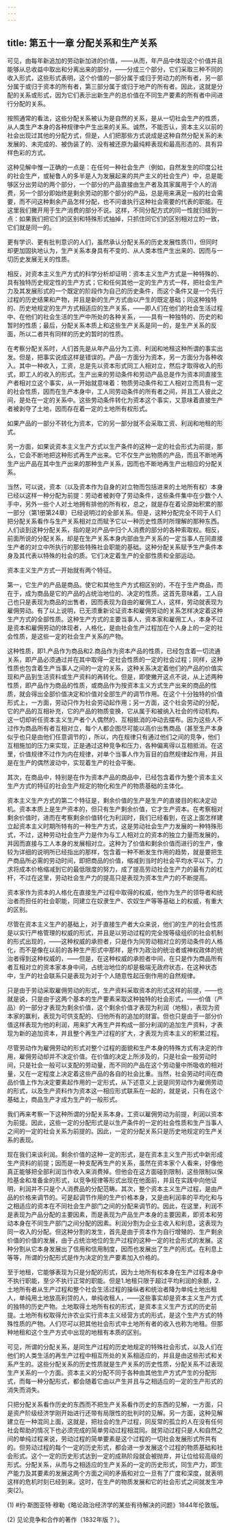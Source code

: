 ```yaml
---
---
---
```

title: 第五十一章 分配关系和生产关系
---



可见，由每年新追加的劳动新加进的价值，——从而，年产品中体现这个价值并且能够从总收益中取出和分离出来的部分，——分成三个部分，它们采取三种不同的收入形式，这些形式表明，这个价值的一部分属于或归于劳动力的所有者，另一部分属于或归于资本的所有者，第三部分属于或归于地产的所有者。因此，这就是分配的关系或形式，因为它们表示出新生产的总价值在不同生产要素的所有者中间进行分配的关系。

按照通常的看法，这些分配关系被认为是自然的关系，是从一切社会生产的性质，从人类生产本身的各种规律中产生出来的关系。诚然，不能否认，资本主义以前的社会出现过其他的分配方式，但是，人们把那些方式说成是这种自然分配关系的未发展的、未完成的、被伪装了的、没有被还原为最纯粹表现和最高形态的、具有异样色彩的方式。

这种见解中惟一正确的一点是：在任何一种社会生产（例如，自然发生的印度公社的社会生产，或秘鲁人的多半是人为发展起来的共产主义的社会生产）中，总是能够区分出劳动的两个部分，一个部分的产品直接由生产者及其家属用于个人的消费，另一个部分即始终是剩余劳动的那个部分的产品，总是用来满足一般的社会需要，而不问这种剩余产品怎样分配，也不问谁执行这种社会需要的代表的职能。在这里我们撇开用于生产消费的部分不说。这样，不同分配方式的同一性就归结到一点：如果我们把它们的区别和特殊形式抽掉，只抓住同它们的区别相对立的一致，它们就是同一的。

更有学识、更有批判意识的人们，虽然承认分配关系的历史发展性质(1)，但同时却更加固执地认为，生产关系本身具有不变的、从人类本性产生出来的、因而与一切历史发展无关的性质。

相反，对资本主义生产方式的科学分析却证明：资本主义生产方式是一种特殊的、具有独特历史规定性的生产方式；它和任何其他一定的生产方式一样，把社会生产力及其发展形式的一个既定的阶段作为自己的历史条件，而这个条件又是一个先行过程的历史结果和产物，并且是新的生产方式由以产生的既定基础；同这种独特的、历史地规定的生产方式相适应的生产关系，——即人们在他们的社会生活过程中、在他们的社会生活的生产中所处的各种关系，——具有一种独特的、历史的和暂时的性质；最后，分配关系本质上和这些生产关系是同一的，是生产关系的反面，所以二者共有同样的历史的暂时的性质。

在考察分配关系时，人们首先是从年产品分为工资、利润和地租这种所谓的事实出发。但是，把事实说成这样是错误的。产品一方面分为资本，另一方面分为各种收入。其中一种收入，工资，总是先以资本形式同工人相对立，然后才取得收入的形式，即工人的收入的形式。生产出来的劳动条件和劳动产品总是作为资本同直接生产者相对立这个事实，从一开始就意味着：物质劳动条件和工人相对立而具有一定的社会性质，因而在生产本身中，工人同劳动条件的所有者之间，并且工人彼此之间，是处在一定的关系中。这些劳动条件转化为资本这个事实，又意味着直接生产者被剥夺了土地，因而存在着一定的土地所有权形式。

如果产品的一部分不转化为资本，它的另一部分就不会采取工资、利润和地租的形式。

另一方面，如果说资本主义生产方式以生产条件的这种一定的社会形式为前提，那么，它会不断地把这种形式再生产出来。它不仅生产出物质的产品，而且不断地再生产出产品在其中生产出来的那种生产关系，因而也不断地再生产出相应的分配关系。

当然，可以说，资本（以及资本作为自身的对立物而包括进来的土地所有权）本身已经以这样一种分配为前提：劳动者被剥夺了劳动条件，这些条件集中在少数个人手中，另外一些个人对土地拥有排他的所有权，总之，就是存在着论原始积累的那一部分（第1册第24章）已经说明过的全部关系。但是，这种分配完全不同于人们把分配关系看作与生产关系相对立而赋予它以一种历史性质时所理解的那种东西。人们谈到这种分配关系，指的是对产品中归个人消费的部分的各种索取权。相反，前面所说的分配关系，却是在生产关系本身内部由生产关系的一定当事人在同直接生产者的对立中所执行的那些特殊社会职能的基础。这种分配关系赋予生产条件本身及其代表以特殊的社会的质。它们决定着生产的全部性质和全部运动。

资本主义生产方式一开始就有两个特征。

第一，它生产的产品是商品。使它和其他生产方式相区别的，不在于生产商品，而在于，成为商品是它的产品的占统治地位的、决定的性质。这首先意味着，工人自己也只是表现为商品的出售者，因而表现为自由的雇佣工人，这样，劳动就表现为雇佣劳动。有了以上说明，已无须重新论证资本和雇佣劳动的关系怎样决定着这种生产方式的全部性质。这种生产方式的主要当事人，资本家和雇佣工人，本身不过是资本和雇佣劳动的体现者，人格化，是由社会生产过程加在个人身上的一定的社会性质，是这些一定的社会生产关系的产物。

这种性质，即1.产品作为商品和2.商品作为资本产品的性质，已经包含着一切流通关系，即产品必须通过并在其中取得一定社会性质的一定的社会过程；同样，这种性质也包含着生产当事人之间的一定的关系，这种关系决定着他们的产品的价值实现和产品到生活资料或生产资料的再转化。但是，即使撇开这点不说，从上述两种性质，即产品作为商品的性质，或商品作为按资本主义方式生产出来的商品的性质，就会得出全部价值决定和价值对全部生产的调节作用。在这个十分独特的价值形式上，一方面，劳动只作为社会劳动起作用；另一方面，这个社会劳动的分配，它的产品的互相补充，它的产品的物质变换，它从属于和被纳入社会的传动机构，这一切却听任资本主义生产者个人偶然的、互相抵消的冲动去摆布。因为这些人不过作为商品所有者互相对立，每个人都企图尽可能以高价出售商品（甚至生产本身似乎也只是由他们任意调节的），所以，内在规律只有通过他们之间的竞争，他们互相施加的压力来实现，正是通过这种竞争和压力，各种偏离得以互相抵消。在这里，价值规律不过作为内在规律，对单个当事人作为盲目的自然规律起作用，并且是在生产的偶然波动中，实现着生产的社会平衡。

其次，在商品中，特别是在作为资本产品的商品中，已经包含着作为整个资本主义生产方式的特征的社会生产规定的物化和生产的物质基础的主体化。

资本主义生产方式的第二个特征是，剩余价值的生产是生产的直接目的和决定动机。资本本质上是生产资本的，但只有生产剩余价值，它才生产资本。在考察相对剩余价值时，进而在考察剩余价值转化为利润时，我们已经看到，在这上面怎样建立起资本主义时期所特有的一种生产方式，这是劳动社会生产力发展的一种特殊形式，不过，这种劳动社会生产力是作为与工人相对立的资本的独立力量而发展的，并因而直接与工人本身的发展相对立。这种为了价值和剩余价值而进行的生产，像较为详细的说明所已经指出的那样，包含着一种不断发生作用的趋势，就是要把生产商品所必需的劳动时间，即把商品的价值，缩减到当时的社会平均水平以下。力求将成本价格缩减到它的最低限度的努力，成了提高劳动社会生产力的最有力的杠杆，不过在这里，劳动社会生产力的提高只是表现为资本生产力的不断提高。

资本家作为资本的人格化在直接生产过程中取得的权威，他作为生产的领导者和统治者而担任的社会职能，同建立在奴隶生产、农奴生产等等基础上的权威，有重大的区别。

尽管在资本主义生产的基础上，对于直接生产者大众来说，他们的生产的社会性质是以实行严格管理的权威的形式，并且是以劳动过程的完全按等级组织的社会机制的形式出现的，——这种权威的承担者，只是作为同劳动相对立的劳动条件的人格化，而不是像在以前的各种生产形式中那样，是作为政治的统治者或神权政体的统治者得到这种权威的，——但是，在这种权威的承担者中间，在只是作为商品所有者互相对立的资本家本身中间，占统治地位的却是极端无政府状态，在这种状态中，生产的社会联系只是表现为对于个人随意性起压倒作用的自然规律。

只是由于劳动采取雇佣劳动的形式，生产资料采取资本的形式这样的前提，——也就是说，只是由于这两个基本的生产要素采取这种独特的社会形式，——价值（产品）的一部分才表现为剩余价值，这个剩余价值才表现为利润（地租），表现为资本家的赢利，表现为可供支配的、归他所有的追加的财富。但也只是由于一部分价值这样表现为他的利润，用来扩大再生产并构成一部分利润的追加生产资料，才表现为新的追加资本，并且整个再生产过程的扩大，才表现为资本主义的积累过程。

尽管劳动作为雇佣劳动的形式对整个过程的面貌和生产本身的特殊方式有决定的作用，雇佣劳动却并不决定价值。在价值的决定上所涉及的，只是社会一般劳动时间，只是社会一般可以支配的劳动量，而不同的产品在这个劳动量中所吸收的相对量，又在一定程度上决定着这些产品的各自的社会比重。当然，社会劳动时间在商品价值上作为决定要素起作用的一定形式，从下述意义上说是同劳动作为雇佣劳动的形式，以及生产资料作为资本这一相应形式联系在一起的，就是说，只有在这个基础上，商品生产才成为生产的一般形式。

我们再来考察一下这种所谓的分配关系本身。工资以雇佣劳动为前提，利润以资本为前提。因此，这些一定的分配形式是以生产条件的一定的社会性质和生产当事人之间的一定的社会关系为前提的。因此，一定的分配关系只是历史地规定的生产关系的表现。

现在我们来谈利润。剩余价值的这种一定的形式，是在资本主义生产形式中新形成生产资料的前提；因而是一种支配再生产的关系，虽然在资本家个人看来，好像他真正能够把全部利润当作收入来消费掉。但他会在这方面碰到限制，这些限制以保险基金和准备金的形式，以竞争规律等形式出现在他面前，并且在实践中向他证明，利润并不只是个人消费品的分配范畴。其次，整个资本主义生产过程，是由产品的价格来调节的。可是起调节作用的生产价格本身，又是由利润率的平均化和与之相适应的资本在不同社会生产部门之间的分配来调节的。因此，在这里，利润不是表现为产品分配的主要因素，而是表现为产品生产本身的主要因素，即资本和劳动本身在不同生产部门之间分配的因素。利润分割为企业主收入和利息，这表现为同一收入的分配。但这种分割的发生，首先是由于资本作为自行增殖的、生产剩余价值的价值的发展，由于占统治地位的生产过程的这种一定的社会形式的发展。这种分割从它本身发展出了信用和信用制度，因而也发展出了生产的形式。在利息上等等，所谓的分配形式是作为决定的生产要素加入价格的。

至于地租，它能够表现为只是分配的形式，因为土地所有权本身在生产过程本身中不执行职能，至少不执行正常的职能。但是1.地租只限于超过平均利润的余额，2.土地所有者从生产过程和整个社会生活过程的操纵者和统治者降为单纯土地出租人，单纯用土地放高利贷的人，单纯收租人，——这些事实却是资本主义生产方式的独特的历史产物。土地取得土地所有权的形式，是资本主义生产方式的历史前提。土地所有权取得允许农业实行资本主义经营方式的形式，是这个生产方式的特殊性质的产物。人们尽可以把其他社会形式中土地所有者的收入也称为地租。但那种地租和这个生产方式中出现的地租有本质的区别。

可见，所谓的分配关系，是同生产过程的历史地规定的特殊社会形式，以及人们在他们的人类生活的再生产过程中相互所处的关系相适应的，并且是由这些形式和关系产生的。这些分配关系的历史性质就是生产关系的历史性质，分配关系不过表现生产关系的一个方面。资本主义的分配不同于各种由其他生产方式产生的分配形式，而每一种分配形式，都会随着它由以产生并且与之相适应的一定的生产形式的消失而消失。

只把分配关系看作历史的东西而不把生产关系看作历史的东西的见解，一方面，只是资产阶级经济学刚开始进行还带有局限性的批判时的见解。另一方面，这种见解建立在一种混同上面，这就是，把社会的生产过程，同反常的孤立的人在没有任何社会帮助的情况下也必须完成的简单劳动过程相混同。就劳动过程只是人和自然之间的单纯过程来说，劳动过程的简单要素是这个过程的一切社会发展形式所共有的。但劳动过程的每个一定的历史形式，都会进一步发展这个过程的物质基础和社会形式。这个一定的历史形式达到一定的成熟阶段就会被抛弃，并让位给较高级的形式。分配关系，从而与之相适应的生产关系的一定的历史形式，同生产力，即生产能力及其要素的发展这两个方面之间的矛盾和对立一旦有了广度和深度，就表明这样的危机时刻已经到来。这时，在生产的物质发展和它的社会形式之间就发生冲突(2)。

(1) #约·斯图亚特·穆勒《略论政治经济学的某些有待解决的问题》1844年伦敦版。

(2) 见论竞争和合作的著作（1832年版？）。